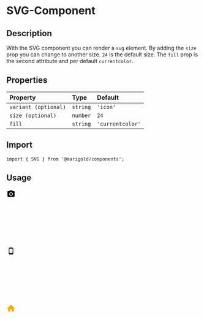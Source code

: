 
<Meta title="Components/Iconography/SVG" />

# SVG-Component

## Description

With the SVG component you can render a `svg` element.
By adding the `size` prop you can change to another size. `24` is the default size.
The `fill` prop is the second attribute and per default `currentcolor`.

## Properties

| Property             | Type     | Default          |
| :------------------- | :------- | :--------------- |
| `variant (optional)` | `string` | `'icon'`         |
| `size (optional)`    | `number` | `24`             |
| `fill`               | `string` | `'currentcolor'` |

## Import

```tsx
import { SVG } from '@marigold/components';
```

## Usage

<Canvas>
  <Story name="example1-svg">
    <SVG>
      <path d="M11.9634 17.6396C12.8179 17.6396 13.5991 17.4321 14.3071 17.0171C15.0151 16.602 15.5828 16.0344 16.01 15.3142C16.4373 14.594 16.6509 13.8127 16.6509 12.9705C16.6509 12.1282 16.4373 11.3469 16.01 10.6267C15.5828 9.90649 15.0151 9.33887 14.3071 8.92383C13.5991 8.50879 12.8179 8.30127 11.9634 8.30127C11.1089 8.30127 10.3276 8.50879 9.61963 8.92383C8.91162 9.33887 8.3501 9.90649 7.93506 10.6267C7.52002 11.3469 7.3125 12.1282 7.3125 12.9705C7.3125 13.8127 7.52002 14.594 7.93506 15.3142C8.3501 16.0344 8.91162 16.602 9.61963 17.0171C10.3276 17.4321 11.1089 17.6396 11.9634 17.6396ZM19.4341 5.48145C19.9468 5.48145 20.3862 5.66455 20.7524 6.03076C21.1187 6.39697 21.3018 6.83642 21.3018 7.34912V18.5552C21.3018 19.0679 21.1187 19.5073 20.7524 19.8735C20.3862 20.2397 19.9468 20.4229 19.4341 20.4229H4.49268C3.97998 20.4229 3.54053 20.2397 3.17432 19.8735C2.8081 19.5073 2.625 19.0679 2.625 18.5552V7.34912C2.625 6.83642 2.8081 6.39697 3.17432 6.03076C3.54053 5.66455 3.97998 5.48145 4.49268 5.48145H7.45898L9.18018 3.61377H14.7832L16.4678 5.48145H19.4341ZM11.9634 9.98584C12.7935 9.98584 13.5015 10.2788 14.0874 10.8647C14.6733 11.4507 14.9663 12.1526 14.9663 12.9705C14.9663 13.7883 14.6733 14.4902 14.0874 15.0762C13.5015 15.6621 12.7935 15.9551 11.9634 15.9551C11.1333 15.9551 10.4253 15.6621 9.83936 15.0762C9.25342 14.4902 8.96045 13.7883 8.96045 12.9705C8.96045 12.1526 9.25342 11.4507 9.83936 10.8647C10.4253 10.2788 11.1333 9.98584 11.9634 9.98584Z" />
    </SVG>
  </Story>
  <Story name="example2-svg">
    <SVG size={64}>
      <path d="M15.2617 3H8.69638C7.33407 3 6.23438 4.09636 6.23438 5.45455V18.5455C6.23438 19.9036 7.33407 21 8.69638 21H15.2617C16.624 21 17.7237 19.9036 17.7237 18.5455V5.45455C17.7237 4.09636 16.624 3 15.2617 3V3ZM13.6204 19.3637H10.3377V18.5455H13.6204V19.3637V19.3637ZM16.2876 16.909H7.67054V5.4545H16.2876V16.909V16.909Z" />
    </SVG>
  </Story>
  <Story name="example3-svg">
    <SVG size={32} fill="orange">
      <path d="M9.9 20.113V13.8415H14.1V20.113H19.35V11.751H22.5L12 2.34375L1.5 11.751H4.65V20.113H9.9Z" />
    </SVG>
  </Story>
</Canvas>
